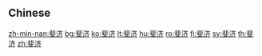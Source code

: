 {{also|斐濟}}
==Chinese==
{{zh-see|斐濟}}

[[zh-min-nan:斐济]]
[[bg:斐济]]
[[ko:斐济]]
[[lt:斐济]]
[[hu:斐济]]
[[ro:斐济]]
[[fi:斐济]]
[[sv:斐济]]
[[th:斐济]]
[[zh:斐济]]
